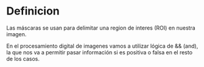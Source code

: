 # Definicion
Las máscaras se usan para delimitar una region de interes (ROI) en nuestra imagen.

En el procesamiento digital de imagenes vamos a utilizar lógica de && (and), la que nos va a permitir pasar información si es positiva o falsa en el resto de los casos.

